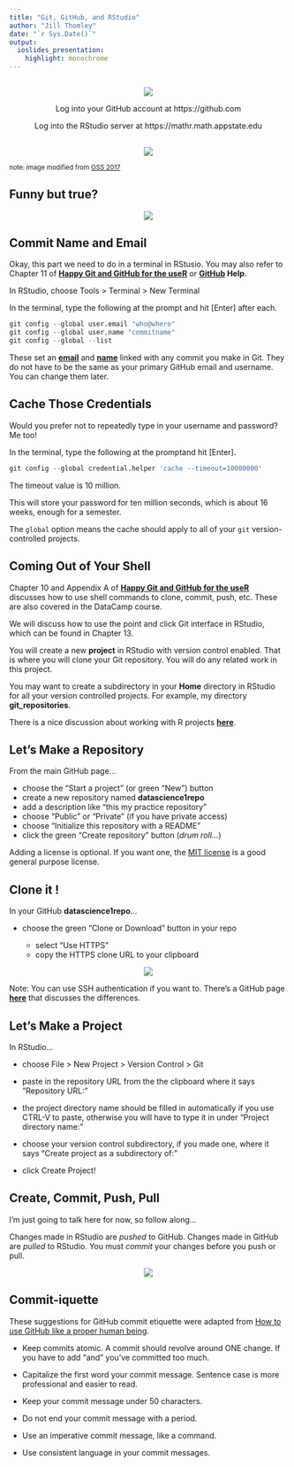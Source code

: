```yaml
---
title: "Git, GitHub, and RStudio"
author: "Jill Thomley"
date: "`r Sys.Date()`"
output: 
  ioslides_presentation:
    highlight: monochrome
---
```


<style>
/* line 600, ../scss/default.scss */
.prettyprint .com {
  /* a comment */
  color: black;
  font-style: normal;
}
/* line 604, ../scss/default.scss */
.prettyprint .str {
  /* a string */
  color: black;
}
</style>

##

<p style="text-align: center;"><img src = "images/github-logo.jpg"></p>

<p style="text-align: center;">Log into your GitHub account at https://github.com<p style="text-align: center;">

<p style="text-align: center;">Log into the RStudio server at https://mathr.math.appstate.edu<p style="text-align: center;">


##

<p style="text-align: center;"><img src = "images/GitHubRStudio.png"></p>
<sub>note: image modified from [OSS 2017](https://www.nceas.ucsb.edu/~brun/OSS17_curriculum/version-control.html)</sub>


## Funny but true?

<p style="text-align: center;"><img src = "images/git_xkcd.png"></p>


## Commit Name and Email

Okay, this part we need to do in a terminal in RStusio. You may also refer to Chapter 11 of **[Happy Git and GitHub for the useR](http://happygitwithr.com/)** or **[GitHub](https://help.github.com/) Help**. 

In RStudio, choose Tools > Terminal > New Terminal

In the terminal, type the following at the prompt and hit [Enter] after each. 

```r
git config --global user.email "who@where"
git config --global user.name "commitname"
git config --global --list
```

These set an **[email](https://help.github.com/articles/setting-your-commit-email-address-in-git/)** and **[name](https://help.github.com/articles/setting-your-username-in-git/)** linked with any commit you make in Git. They do not have to be the same as your primary GitHub email and username. You can change them later.


## Cache Those Credentials

Would you prefer not to repeatedly type in your username and password? Me too!

In the terminal, type the following at the promptand hit [Enter].

```r
git config --global credential.helper 'cache --timeout=10000000'
```

The timeout value is 10 million.

This will store your password for ten million seconds, which is about 16 weeks, enough for a semester. 

The `global` option means the cache should apply to all of your `git` version-controlled projects. 


## Coming Out of Your Shell

Chapter 10 and Appendix A of **[Happy Git and GitHub for the useR](http://happygitwithr.com/)** discusses how to use shell commands to clone, commit, push, etc. These are also covered in the DataCamp course. 

We will discuss how to use the point and click Git interface in RStudio, which can be found in Chapter 13.

You will create a new **project** in RStudio with version control enabled. That is where you will clone your Git repository. You will do any related work in this project. 

You may want to create a subdirectory in your **Home** directory in RStudio for all your version controlled projects. For example, my directory **git_repositories**.

There is a nice discussion about working with R projects **[here](https://support.rstudio.com/hc/en-us/articles/200526207-Using-Projects)**.


## Let's Make a Repository

From the main GitHub page...

* choose the “Start a project” (or green "New") button
* create a new repository named __datascience1repo__
* add a description like "this my practice repository"
* choose "Public" or "Private" (if you have private access)
* choose "Initialize this repository with a README"
* click the green "Create repository" button (_drum roll..._)

Adding a license is optional. If you want one, the [MIT license](https://opensource.org/licenses/MIT) is a good general purpose license.


## Clone it !

In your GitHub **datascience1repo**... 

* choose the green “Clone or Download” button in your repo

    * select "Use HTTPS"
    * copy the HTTPS clone URL to your clipboard 

<p style="text-align: center;"><img src = "images/gitclonecoffee.jpg"></p>

Note: You can use SSH authentication if you want to. There's a GitHub page **[here](https://help.github.com/articles/which-remote-url-should-i-use/)** that discusses the differences.


## Let's Make a Project

In RStudio... 

* choose File > New Project > Version Control > Git

* paste in the repository URL from the the clipboard where it says "Repository URL:"

* the project directory name should be filled in automatically if you use CTRL-V to paste, otherwise you will have to type it in under "Project directory name:"

* choose your version control subdirectory, if you made one, where it says "Create project as a subdirectory of:"

* click Create Project!


## Create, Commit, Push, Pull

I'm just going to talk here for now, so follow along...

Changes made in RStudio are *pushed* to GitHub. Changes made in GitHub are *pulled* to RStudio. You must *commit* your changes before you push or pull.

<p style="text-align: center;"><img src = "images/git_commit.png"></p>


## Commit-iquette

These suggestions for GitHub commit etiquette were adapted from [How to use GitHub like a proper human being](https://stories.devacademy.la/how-to-use-github-like-a-proper-human-being-1a9c895c4e13).

* Keep commits atomic. A commit should revolve around ONE change. If you have to add “and” you’ve committed too much.

* Capitalize the first word your commit message. Sentence case is more professional and easier to read. 

* Keep your commit message under 50 characters.

* Do not end your commit message with a period.

* Use an imperative commit message, like a command.

* Use consistent language in your commit messages.

